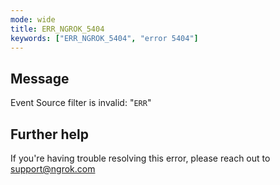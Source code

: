 ```yaml
---
mode: wide
title: ERR_NGROK_5404
keywords: ["ERR_NGROK_5404", "error 5404"]
---
```


## Message

Event Source filter is invalid: "`ERR`"

## Further help

If you're having trouble resolving this error, please reach out to [support@ngrok.com](mailto:support@ngrok.com?subject=Help%20with%20ERR_NGROK_5404)

